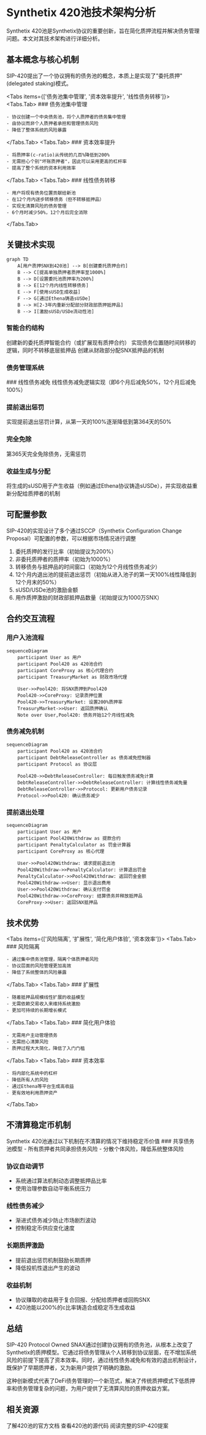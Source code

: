 
# Synthetix 420池技术架构分析

<Callout type="info">
  Synthetix 420池是Synthetix协议的重要创新，旨在简化质押流程并解决债务管理问题。本文对其技术架构进行详细分析。
</Callout>

## 基本概念与核心机制

SIP-420提出了一个协议拥有的债务池的概念，本质上是实现了"委托质押"(delegated staking)模式。

<Tabs items={['债务池集中管理', '资本效率提升', '线性债务转移']}>
  <Tabs.Tab>
    ### 债务池集中管理
    
    - 协议创建一个中央债务池，将个人质押者的债务集中管理
    - 由协议而非个人质押者承担和管理债务风险
    - 降低了整体系统的风险暴露
  </Tabs.Tab>
  <Tabs.Tab>
    ### 资本效率提升
    
    - 将质押率(c-ratio)从传统的几百%降低到200%
    - 无需担心个别"坏账质押者"，因此可以采用更高的杠杆率
    - 提高了整个系统的资本利用效率
  </Tabs.Tab>
  <Tabs.Tab>
    ### 线性债务转移
    
    - 用户将现有债务位置贡献给新池
    - 在12个月内逐步转移债务（但不转移抵押品）
    - 实现无清算风险的债务管理
    - 6个月时减少50%，12个月后完全消除
  </Tabs.Tab>
</Tabs>

## 关键技术实现

```mermaid
graph TD
    A[用户质押SNX到420池] --> B[创建委托质押合约]
    B --> C[提高单独质押者质押率至1000%]
    B --> D[设置委托池质押率为200%]
    B --> E[12个月内线性转移债务]
    E --> F[使用sUSD生成收益]
    F --> G[通过Ethena铸造sUSDe]
    B --> H[2-3年内重新分配部分财政部质押抵押品]
    B --> I[激励sUSD/USDe流动性池]
```

### 智能合约结构

<Cards>
  <Cards.Card
    title="委托质押合约"
    href="#智能合约结构"
  >
    创建新的委托质押智能合约（或扩展现有质押合约）
  </Cards.Card>
  <Cards.Card
    title="债务转移逻辑"
    href="#智能合约结构"
  >
    实现债务位置随时间转移的逻辑，同时不转移底层抵押品
  </Cards.Card>
  <Cards.Card
    title="抵押品分配"
    href="#智能合约结构"
  >
    创建从财政部分配SNX抵押品的机制
  </Cards.Card>
</Cards>

### 债务管理系统

<Steps>
### 线性债务减免
线性债务减免逻辑实现（即6个月后减免50%，12个月后减免100%）

### 提前退出惩罚
实现提前退出惩罚计算，从第一天的100%逐渐降低到第364天的50%

### 完全免除
第365天完全免除债务，无需惩罚

### 收益生成与分配
将生成的sUSD用于产生收益（例如通过Ethena协议铸造sUSDe），并实现收益重新分配给质押者的机制
</Steps>

## 可配置参数

<Callout type="warning">
  SIP-420的实现设计了多个通过SCCP（Synthetix Configuration Change Proposal）可配置的参数，可以根据市场情况进行调整
</Callout>

1. 委托质押的发行比率（初始提议为200%）
2. 非委托质押者的质押率（初始为1000%）
3. 转移债务与抵押品的时间窗口（初始为12个月线性债务减少）
4. 12个月内退出池的提前退出惩罚（初始从进入池子的第一天100%线性降低到12个月末的50%）
5. sUSD/USDe池的激励金额
6. 用作质押激励的财政部抵押品数量（初始提议为1000万SNX）

## 合约交互流程

### 用户入池流程

```mermaid
sequenceDiagram
    participant User as 用户
    participant Pool420 as 420池合约
    participant CoreProxy as 核心代理合约
    participant TreasuryMarket as 财政市场代理

    User->>Pool420: 将SNX质押到Pool420
    Pool420->>CoreProxy: 记录质押位置
    Pool420->>TreasuryMarket: 设置200%质押率
    TreasuryMarket->>User: 返回质押确认
    Note over User,Pool420: 债务开始12个月线性减免
```

### 债务减免机制

```mermaid
sequenceDiagram
    participant Pool420 as 420池合约
    participant DebtReleaseController as 债务减免控制器
    participant Protocol as 协议层

    Pool420->>DebtReleaseController: 每日触发债务减免计算
    DebtReleaseController->>DebtReleaseController: 计算线性债务减免量
    DebtReleaseController->>Protocol: 更新用户债务记录
    Protocol->>Pool420: 确认债务减少
```

### 提前退出处理

```mermaid
sequenceDiagram
    participant User as 用户
    participant Pool420Withdraw as 提款合约
    participant PenaltyCalculator as 罚金计算器
    participant CoreProxy as 核心代理

    User->>Pool420Withdraw: 请求提前退出池
    Pool420Withdraw->>PenaltyCalculator: 计算退出罚金
    PenaltyCalculator->>Pool420Withdraw: 返回罚金金额
    Pool420Withdraw->>User: 显示退出费用
    User->>Pool420Withdraw: 确认支付罚金
    Pool420Withdraw->>CoreProxy: 结算债务并释放抵押品
    CoreProxy->>User: 返回SNX抵押品
```

## 技术优势

<Tabs items={['风险隔离', '扩展性', '简化用户体验', '资本效率']}>
  <Tabs.Tab>
    ### 风险隔离
    
    - 通过集中债务池管理，隔离个体质押者风险
    - 协议层面的风险管理更加高效
    - 降低了系统整体的风险暴露
  </Tabs.Tab>
  <Tabs.Tab>
    ### 扩展性
    
    - 随着抵押品规模线性扩展的收益模型
    - 无需依赖交易收入来维持系统激励
    - 更加可持续的长期增长模式
  </Tabs.Tab>
  <Tabs.Tab>
    ### 简化用户体验
    
    - 无需用户主动管理债务
    - 无需担心清算风险
    - 质押过程大大简化，降低了入门门槛
  </Tabs.Tab>
  <Tabs.Tab>
    ### 资本效率
    
    - 将内部化系统中的杠杆
    - 降低所有人的风险
    - 通过Ethena等平台生成高收益
    - 更有效地利用质押资产
  </Tabs.Tab>
</Tabs>

## 不清算稳定币机制

<Callout type="info">
  Synthetix 420池通过以下机制在不清算的情况下维持稳定币价值
</Callout>

<Steps>
### 共享债务池模型
- 所有质押者共同承担债务风险
- 分散个体风险，降低系统整体风险

### 协议自动调节
- 系统通过算法机制动态调整抵押品比率
- 使用治理参数自动平衡系统压力

### 线性债务减少
- 渐进式债务减少防止市场剧烈波动
- 控制稳定币供应变化速度

### 长期质押激励
- 提前退出惩罚机制鼓励长期质押
- 降低投机性退出产生的波动

### 收益机制
- 协议赚取的收益用于复合回报、分配给质押者或回购SNX
- 420池能以200%的c比率铸造合成稳定币生成收益
</Steps>

## 总结

<Callout type="default">
  SIP-420 Protocol Owned SNAX通过创建协议拥有的债务池，从根本上改变了Synthetix的质押模型。它通过将债务管理从个人转移到协议层面，在不增加系统风险的前提下提高了资本效率。同时，通过线性债务减免和有效的退出机制设计，既保护了早期质押者，又为新用户提供了明确的激励。

  这种创新模式代表了DeFi债务管理的一个新范式，解决了传统质押模式下低质押率和债务管理复杂的问题，为用户提供了无清算风险的质押收益方案。
</Callout>

## 相关资源

<Cards>
  <Cards.Card
    title="Synthetix官方文档"
    href="https://docs.synthetix.io/welcome-to-synthetix-user-docs/snx-staking/deposit-snx-to-the-420-pool"
  >
    了解420池的官方文档
  </Cards.Card>
  <Cards.Card
    title="GitHub代码库"
    href="https://github.com/Synthetixio/420"
  >
    查看420池的源代码
  </Cards.Card>
  <Cards.Card
    title="SIP-420提案"
    href="https://sips.synthetix.io/sips/sip-420/"
  >
    阅读完整的SIP-420提案
  </Cards.Card>
</Cards>
